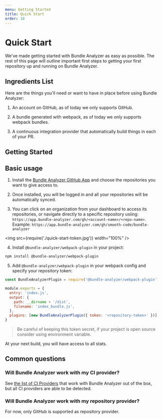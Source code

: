 ```yaml
---
menu: Getting Started
title: Quick Start
order: 10
---
```


# Quick Start

We've made getting started with Bundle Analyzer as easy as possible. The rest of this page will outline important first steps to getting your first repository up and running on Bundle Analyzer.

## Ingredients List

Here are the things you'll need or want to have in place before using Bundle Analyzer:

1. An account on GitHub, as of today we only supports GitHub.

2. A bundle generated with webpack, as of today we only supports webpack bundles.

3. A continuous integration provider that automatically build things in each of your PR.

## Getting Started

## Basic usage

1. Install the [Bundle Analyzer GitHub App](https://github.com/apps/bundle-analyzer) and choose the repositories you want to give access to.

2. Once installed, you will be logged in and all your repositories will be automatically synced.

3. You can click on an organization from your dashboard to access its repositories, or navigate directly to a specific repository usiing: `https://app.bundle-analyzer.com/gh/<account-name>/<repo-name>`. Example: `https://app.bundle-analyzer.com/gh/smooth-code/bundle-analyzer`

<img src={require('./quick-start-token.jpg')} width="100%" />

4. Install `@bundle-analyzer/webpack-plugin` in your project:

```bash
npm install @bundle-analyzer/webpack-plugin
```

5. Add `@bundle-analyzer/webpack-plugin` in your webpack config and specify your repository token:

```js
const BundleAnalyzerPlugin = require('@bundle-analyzer/webpack-plugin')

module.exports = {
  entry: 'index.js',
  output: {
    path: __dirname + '/dist',
    filename: 'index_bundle.js',
  },
  plugins: [new BundleAnalyzerPlugin({ token: '<repository-token>' })],
}
```

> Be careful of keeping this token secret, if your project is open source consider using environment variable.

At your next build, you will have access to all stats.

## Common questions

### Will Bundle Analyzer work with my CI provider?

See [the list of CI Providers](/supported-ci-providers) that work with Bundle Analyzer out of the box, but all CI providers are able to be detected.

### Will Bundle Analyzer work with my repository provider?

For now, only GitHub is supported as repository provider.
